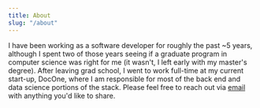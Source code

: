 ```yaml
---
title: About
slug: "/about"
---
```


I have been working as a software developer for roughly the past ~5 years, although I spent two of those years
seeing if a graduate program in computer science was right for me (it wasn't, I left early with my master's degree).
After leaving grad school, I went to work full-time at my current start-up, DocOne, where I am responsible for
most of the back end and data science portions of the stack. Please feel free to reach out
via <a href = "mailto: maxdelgiudice@gmail.com">email</a> with anything you'd like to share.
